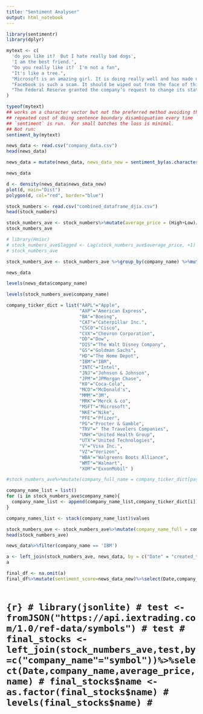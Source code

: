 ```yaml
---
title: "Sentiment Analyser"
output: html_notebook
---
```


```r
library(sentimentr)
library(dplyr)
```

```r
mytext <- c(
  'do you like it?  But I hate really bad dogs',
  'I am the best friend.',
  "Do you really like it?  I'm not a fan",
  "It's like a tree.",
  "Microsoft is an amazing girl. It is doing really well and has made us all proud.",
  "Facebook is such a scam. It should be wiped out from the face of this earth.",
  "The Federal Reserve granted the company’s request to change its status, giving it access to low-cost financing."
)

typeof(mytext)
## works on a character vector but not the preferred method avoiding the 
## repeated cost of doing sentence boundary disambiguation every time 
## `sentiment` is run.  For small batches the loss is minimal.
## Not run: 
sentiment_by(mytext)
```

```r
news_data <- read.csv("company_data.csv")
head(news_data)
```

```r
news_data = mutate(news_data, news_data_new = sentiment_by(as.character(headline))$ave_sentiment)
```

```r
news_data
```

```r
d <- density(news_data$news_data_new)
plot(d, main="Dist")
polygon(d, col="red", border="blue")
```

```r
stock_numbers <- read.csv("combined_dataframe_djia.csv")
head(stock_numbers)
```

```r
stock_numbers_ave <- stock_numbers%>%mutate(average_price = (High+Low)/2)%>%select(Date,company_name,High,Low,Volume,average_price)
stock_numbers_ave
```
```r
# library(Hmisc)
# stock_numbers_ave$lagged <- Lag(stock_numbers_ave$average_price, +1)
# stock_numbers_ave

stock_numbers_ave <- stock_numbers_ave %>%group_by(company_name) %>%mutate(target = dplyr::lead(average_price, n = 1, default = NA))%>%ungroup()
```



```r
news_data
```

```r
levels(news_data$company_name)
```

```r
levels(stock_numbers_ave$company_name)
```

```r
company_ticker_dict = list("AAPL"="Apple",
                           "AXP"="American Express",
                           "BA"="Boeing",
                           "CAT"="Caterpillar Inc.",
                           "CSCO"="Cisco",
                           "CVX"="Chevron Corporation",
                           "DD"="Dow",
                           "DIS"="The Walt Disney Company",
                           "GS"="Goldman Sachs",
                           "HD"="The Home Depot",
                           "IBM"="IBM",
                           "INTC"="Intel",
                           "JNJ"="Johnson & Johnson",
                           "JPM"="JPMorgan Chase",
                           "KO"="Coca-Cola",
                           "MCD"="McDonald's",
                           "MMM"="3M",
                           "MRK"="Merck & co",
                           "MSFT"="Microsoft",
                           "NKE"="Nike",
                           "PFE"="Pfizer",
                           "PG"="Procter & Gamble",
                           "TRV"=" The Travelers Companies",
                           "UNH"="United Health Group",
                           "UTX"="United Technologies",
                           "V"="Visa Inc.",
                           "VZ"="Verizon",
                           "WBA"="Walgreens Boots Alliance",
                           "WMT"="Walmart",
                           "XOM"="ExxonMobil" )

#stock_numbers_ave%>%mutate(company_full_name = company_ticker_dict[paste0("'",company_name,"'")])

company_name_list = list()
for (i in stock_numbers_ave$company_name){
  company_name_list <- append(company_name_list,company_ticker_dict[i])
}


```

```r
company_names_list <- stack(company_name_list)$values
```

```r
stock_numbers_ave <- stock_numbers_ave%>%mutate(company_name_full = company_names_list)
head(stock_numbers_ave)
```

```r
news_data%>%filter(company_name == 'IBM')
```

```r
a <- left_join(stock_numbers_ave, news_data, by = c("Date" = "created_time","company_name_full" = "company_name"))
a
```


```r
final_df <- na.omit(a)
final_df%>%mutate(sentiment_score=news_data_new)%>%select(Date,company_name,company_name_full,High,Low,Volume,sentiment_score,target)
```



```r

```






# ```{r}
# library(jsonlite)
# test <- fromJSON("https://api.iextrading.com/1.0/ref-data/symbols")
# test
# final_stocks <- left_join(stock_numbers_ave,test,by=c("company_name"="symbol"))%>%select(Date,company_name,average_price,name)
# final_stocks$name <- as.factor(final_stocks$name)
# levels(final_stocks$name)
# ```
